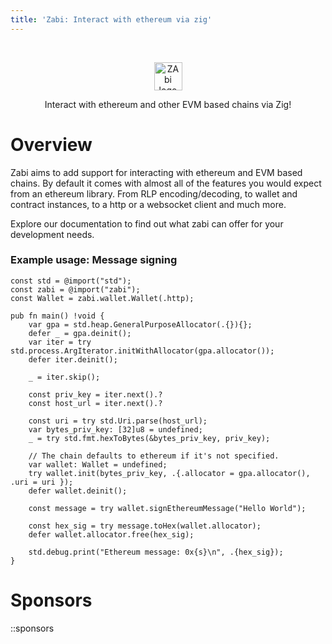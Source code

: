 ```yaml
---
title: 'Zabi: Interact with ethereum via zig'
---
```


<br/>

<p align="center">
    <picture>
      <img alt="ZAbi logo" src="https://raw.githubusercontent.com/Raiden1411/zabi/main/.github/zabi.svg" style={{width: 'auto'}} height="45" />
    </picture>
</p>

<p align="center">
  Interact with ethereum and other EVM based chains via Zig!
</p>

# Overview

Zabi aims to add support for interacting with ethereum and EVM based chains. By default it comes with almost all of the features you would expect from an ethereum library. From RLP encoding/decoding, to wallet and contract instances, to a http or a websocket client and much more.

Explore our documentation to find out what zabi can offer for your development needs.

### Example usage: Message signing
```zig
const std = @import("std");
const zabi = @import("zabi");
const Wallet = zabi.wallet.Wallet(.http);
 
pub fn main() !void {
    var gpa = std.heap.GeneralPurposeAllocator(.{}){};
    defer _ = gpa.deinit();
    var iter = try std.process.ArgIterator.initWithAllocator(gpa.allocator());
    defer iter.deinit();
 
    _ = iter.skip();
 
    const priv_key = iter.next().?
    const host_url = iter.next().?

    const uri = try std.Uri.parse(host_url);
    var bytes_priv_key: [32]u8 = undefined;
    _ = try std.fmt.hexToBytes(&bytes_priv_key, priv_key);
 
    // The chain defaults to ethereum if it's not specified.
    var wallet: Wallet = undefined;
    try wallet.init(bytes_priv_key, .{.allocator = gpa.allocator(), .uri = uri });
    defer wallet.deinit();
 
    const message = try wallet.signEthereumMessage("Hello World");

    const hex_sig = try message.toHex(wallet.allocator);
    defer wallet.allocator.free(hex_sig);

    std.debug.print("Ethereum message: 0x{s}\n", .{hex_sig});
}
```

# Sponsors

::sponsors
